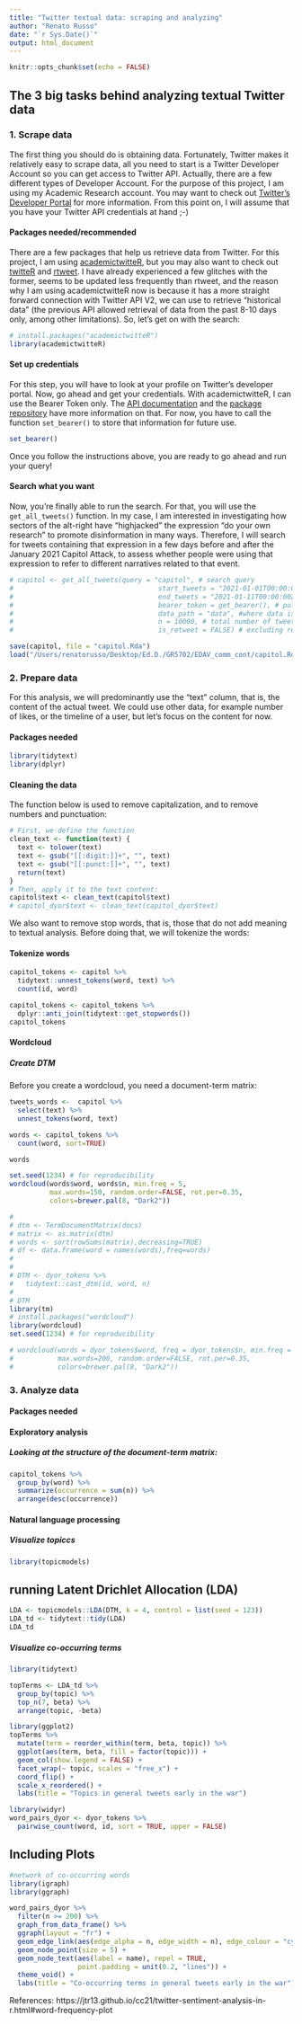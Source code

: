 ```yaml
---
title: "Twitter textual data: scraping and analyzing"
author: "Renato Russo"
date: "`r Sys.Date()`"
output: html_document
---
```


```r
knitr::opts_chunk$set(echo = FALSE)
```

## The 3 big tasks behind analyzing textual Twitter data
### 1. Scrape data
The first thing you should do is obtaining data. Fortunately, Twitter makes it 
relatively easy to scrape data, all you need to start is a Twitter Developer
Account so you can get access to Twitter API. Actually, there are a few different
types of Developer Account. For the purpose of this project, I am using my 
Academic Research account. You may want to check out [Twitter's Developer Portal](https://developer.twitter.com/)
for more information.
From this point on, I will assume that you have your Twitter API credentials at
hand ;-)

#### Packages needed/recommended
There are a few packages that help us retrieve data from Twitter. For this project,
I am using [academictwitteR](https://www.research.ed.ac.uk/en/publications/academictwitter-an-r-package-to-access-the-twitter-academic-resea),
but you may also want to check out [twitteR](https://cran.r-project.org/web/packages/twitteR/twitteR.pdf)
and [rtweet](https://cran.rstudio.com/web/packages/rtweet/index.html). I have already
experienced a few glitches with the former,  seems to be updated less
frequently than rtweet, and the reason why I am using academictwitteR now is because
it has a more straight forward connection with Twitter API V2,  we can use
to retrieve "historical data" (the previous API allowed retrieval of data from
the past 8-10 days only, among other limitations).
So, let's get on with the search:
```r
# install.packages("academictwitteR")
library(academictwitteR)
```
#### Set up credentials
For this step, you will have to look at your profile on Twitter's developer portal.
Now, go ahead and get your credentials.
With academictwitteR, I can use the Bearer Token only. The [API documentation](https://developer.twitter.com/en/docs/authentication/oauth-2-0/bearer-tokens)
and the [package repository](https://github.com/cjbarrie/academictwitteR) have
more information on that. For now, you have to call the function `set_bearer()` to
store that information for future use.
```r
set_bearer()
```
Once you follow the instructions above, you are ready to go ahead and run your
query!

#### Search what you want
Now, you're finally able to run the search. For that, you will use the
`get_all_tweets()` function. In my case, I am interested in investigating how
sectors of the alt-right have "highjacked" the expression "do your own research"
to promote disinformation in many ways. Therefore, I will search for tweets
containing that expression in a few days before and after the January 2021
Capitol Attack, to assess whether people were using that expression to refer to
different narratives related to that event.
```r
# capitol <- get_all_tweets(query = "capitol", # search query
#                                    start_tweets = "2021-01-01T00:00:00Z", # search start date
#                                    end_tweets = "2021-01-11T00:00:00Z", # search end date
#                                    bearer_token = get_bearer(), # pulling stored bearer toke
#                                    data_path = "data", #where data is stored as series of JSON files
#                                    n = 10000, # total number of tweets retrieved
#                                    is_retweet = FALSE) # excluding retweets

save(capitol, file = "capitol.Rda")
load("/Users/renatorusso/Desktop/Ed.D./GR5702/EDAV_comm_cont/capitol.Rda")
```
<!-- The resulting object is composed by columns of lists (e.g., "referenced tweets" -->
<!-- and character data (e.g., "text"). -->
<!-- Now, it is important to save your data set as an easily readable file. In this case, -->
<!-- I'll create a dataframe with the relevant columns and store it it as a Google Drive -->
<!-- spreadsheet, just in case we want to use the data later: -->
<!-- ```{r} -->
<!-- # capitol_dyor_txt <- capitol_dyor %>%  -->
<!-- #   dplyr::select(text) -->
<!-- #  -->
<!-- googlesheets4::gs4_create("capitol_dyor") # create new spreadsheet -->

<!-- googlesheets4::sheet_write(capitol_dyor_txt, ss = "https://docs.google.com/spreadsheets/d/1Ff6ORFeykkALJmZ4gtcOyuOXI1JqnrwgBJ4gc62gWO0/edit#gid=0", -->
<!--                            sheet = "capitol_dyor") -->

<!-- googlesheets4::sheet_write(capitol_dyor, ss = "https://docs.google.com/spreadsheets/d/1Ff6ORFeykkALJmZ4gtcOyuOXI1JqnrwgBJ4gc62gWO0/edit#gid=0", -->
<!--                            sheet = "capitol_dyor") -->

<!-- ``` -->
### 2. Prepare data
For this analysis, we will predominantly use the "text" column, that is, the 
content of the actual tweet. We could use other data, for example number of likes,
or the timeline of a user, but let's focus on the content for now.

#### Packages needed
```r
library(tidytext)
library(dplyr)
```
#### Cleaning the data
The function below is used to remove capitalization, and to remove numbers and 
punctuation:
```r
# First, we define the function
clean_text <- function(text) {
  text <- tolower(text)
  text <- gsub("[[:digit:]]+", "", text)
  text <- gsub("[[:punct:]]+", "", text)
  return(text)
}
# Then, apply it to the text content:
capitol$text <- clean_text(capitol$text)
# capitol_dyor$text <- clean_text(capitol_dyor$text)

```
We also want to remove stop words, that is, those that do not add meaning to
textual analysis. Before doing that, we will tokenize the words:


#### Tokenize words
```r
capitol_tokens <- capitol %>%
  tidytext::unnest_tokens(word, text) %>% 
  count(id, word)

capitol_tokens <- capitol_tokens %>% 
  dplyr::anti_join(tidytext::get_stopwords())
capitol_tokens
```



#### Wordcloud
##### Create DTM
Before you create a wordcloud, you need a document-term matrix:
```r

tweets_words <-  capitol %>%
  select(text) %>%
  unnest_tokens(word, text)

words <- capitol_tokens %>%
  count(word, sort=TRUE)

words

set.seed(1234) # for reproducibility
wordcloud(words$word, words$n, min.freq = 5,
          max.words=150, random.order=FALSE, rot.per=0.35,
          colors=brewer.pal(8, "Dark2"))

# 
# dtm <- TermDocumentMatrix(docs) 
# matrix <- as.matrix(dtm) 
# words <- sort(rowSums(matrix),decreasing=TRUE) 
# df <- data.frame(word = names(words),freq=words)
# 
# 
# DTM <- dyor_tokens %>% 
#   tidytext::cast_dtm(id, word, n)
# 
# DTM
library(tm)
# install.packages("wordcloud")
library(wordcloud)
set.seed(1234) # for reproducibility

# wordcloud(words = dyor_tokens$word, freq = dyor_tokens$n, min.freq = 50,
#           max.words=200, random.order=FALSE, rot.per=0.35,
#           colors=brewer.pal(8, "Dark2"))
```


### 3. Analyze data
#### Packages needed
#### Exploratory analysis
##### Looking at the structure of the document-term matrix:
```r
capitol_tokens %>% 
  group_by(word) %>% 
  summarize(occurrence = sum(n)) %>% 
  arrange(desc(occurrence))
```

#### Natural language processing

##### Visualize topiccs
```r
library(topicmodels)
```
## running Latent Drichlet Allocation (LDA)
```r
LDA <- topicmodels::LDA(DTM, k = 4, control = list(seed = 123))
LDA_td <- tidytext::tidy(LDA)
LDA_td
```
##### Visualize co-occurring terms
```r
library(tidytext)

topTerms <- LDA_td %>% 
  group_by(topic) %>% 
  top_n(7, beta) %>% 
  arrange(topic, -beta)

library(ggplot2)
topTerms %>% 
  mutate(term = reorder_within(term, beta, topic)) %>% 
  ggplot(aes(term, beta, fill = factor(topic))) +
  geom_col(show.legend = FALSE) +
  facet_wrap(~ topic, scales = "free_x") +
  coord_flip() +
  scale_x_reordered() +
  labs(title = "Topics in general tweets early in the war")
```
```r
library(widyr)
word_pairs_dyor <- dyor_tokens %>% 
  pairwise_count(word, id, sort = TRUE, upper = FALSE)

```
## Including Plots
```r
#network of co-occurring words
library(igraph)
library(ggraph)

word_pairs_dyor %>%
  filter(n >= 200) %>%
  graph_from_data_frame() %>%
  ggraph(layout = "fr") +
  geom_edge_link(aes(edge_alpha = n, edge_width = n), edge_colour = "cyan4") +
  geom_node_point(size = 5) +
  geom_node_text(aes(label = name), repel = TRUE, 
                 point.padding = unit(0.2, "lines")) +
  theme_void() +
  labs(title = "Co-occurring terms in general tweets early in the war")


```

References:
https://jtr13.github.io/cc21/twitter-sentiment-analysis-in-r.html#word-frequency-plot


<!-- #### Frequency of tweets -->
<!-- Did the number of tweets increase during the hours leading to the Capitol attack? -->
<!-- # ```{r frequency of tweets} -->
<!-- # # this part of the code has been adapted to accommodate changes in the last version -->
<!-- # # of Twitter API. It appears originally in Chapter 33 of last year's Community -->
<!-- # # Contribution (https://jtr13.github.io/cc21/twitter-sentiment-analysis-in-r.html) -->
<!-- # library(lubridate) -->
<!-- # library(stringr) -->
<!-- # capitol_dyor %>%  -->
<!-- #   mutate( -->
<!-- #     created_at = created_at %>%  -->
<!-- #       # Remove zeros. -->
<!-- #       str_remove_all(pattern = '\\+0000') %>% -->
<!-- #       # Parse date. -->
<!-- #       parse_date_time(orders = '%y-%m-%d %H%M%S') -->
<!-- #   ) -->
<!-- #  -->
<!-- # # capitol_dyor %>%  -->
<!-- # #   mutate(Created_At_Round = created_at %>% -->
<!-- # #            round(units = 'hours') %>% -->
<!-- # #            as.POSIXct()) -->
<!-- #  -->
<!-- # # tweets.df %>% pull(created) %>% min() -->
<!-- # library(ggplot2) -->
<!-- # plt <- capitol_dyor %>%  -->
<!-- #   dplyr::count(created_at) %>%  -->
<!-- #   ggplot(mapping = aes(x = created_at, y = n)) + -->
<!-- #   theme_light() + -->
<!-- #   geom_line() + -->
<!-- #   xlab(label = 'Date') + -->
<!-- #   ylab(label = NULL) + -->
<!-- #   ggtitle(label = 'Number of Tweets per Hour') -->
<!-- # library(plotly) -->
<!-- #  -->
<!-- # plt -->

<!-- ``` -->